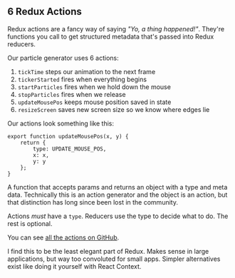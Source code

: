 ## 6 Redux Actions

Redux actions are a fancy way of saying _"Yo, a thing happened!"_. They're
functions you call to get structured metadata that's passed into Redux
reducers.

Our particle generator uses 6 actions:

1. `tickTime` steps our animation to the next frame
2. `tickerStarted` fires when everything begins
3. `startParticles` fires when we hold down the mouse
4. `stopParticles` fires when we release
5. `updateMousePos` keeps mouse position saved in state
6. `resizeScreen` saves new screen size so we know where edges lie

Our actions look something like this:

```{.javascript caption="A Redux action"}
export function updateMousePos(x, y) {
    return {
        type: UPDATE_MOUSE_POS,
        x: x,
        y: y
    };
}
```

A function that accepts params and returns an object with a type and meta data.
Technically this is an action generator and the object is an action, but that
distinction has long since been lost in the community.

Actions _must_ have a `type`. Reducers use the type to decide what to do. The
rest is optional.

You can see
[all the actions on GitHub](https://github.com/Swizec/react-particles-experiment/blob/master/src/actions/index.js).

I find this to be the least elegant part of Redux. Makes sense in large
applications, but way too convoluted for small apps. Simpler alternatives exist
like doing it yourself with React Context.